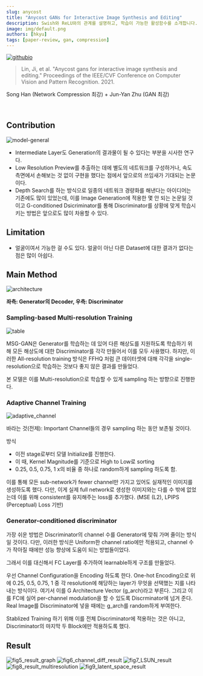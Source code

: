 ```yaml
---
slug: anycost
title: "Anycost GANs for Interactive Image Synthesis and Editing"
description: Swish와 ReLU와의 관계를 설명하고, 학습이 가능한 활성함수를 소개합니다.
image: img/default.png
authors: [hkyu]
tags: [paper-review, gan, compression]
---
```




[![githubio](https://img.shields.io/static/v1?message=Official%20Repo&logo=Github&labelColor=grey&color=blue&logoColor=white&label=%20&style=flat-square)](https://github.com/mit-han-lab/anycost-gan)

> Lin, Ji, et al. "Anycost gans for interactive image synthesis and editing."
> Proceedings of the IEEE/CVF Conference on Computer Vision and Pattern Recognition. 2021.

Song Han (Network Compression 최강) + Jun-Yan Zhu (GAN 최강)

<br/>


## Contribution

<img className={styles.figCenter} src={figGeneral} alt="model-general" />

- Intermediate Layer도 Generation의 결과물이 될 수 있다는 부분을 시사한 연구다.
- Low Resolution Preview를 추출하는 데에 별도의 네트워크를 구성하거나, 속도 측면에서 손해보는 것 없이 구현을 했다는 점에서 앞으로의 쓰임새가 기대되는 논문이다.
- Depth Search를 하는 방식으로 일종의 네트워크 경량화를 해낸다는 아이디어는 기존에도 많이 있었는데, 이를 Image Generation에 적용한 몇 안 되는 논문일 것이고 G-conditioned Dsicriminator를 통해 Discriminator를 상황에 맞게 학습시키는 방법은 앞으로도 많이 차용할 수 있다.

## Limitation

- 얼굴이여서 가능한 걸 수도 있다. 얼굴이 아닌 다른 Dataset에 대한 결과가 없다는 점은 많이 아쉽다.

## Main Method

<img className={styles.figCenter} src={figArchi} alt="architecture" />

**좌측: Generator의 Decoder, 우측: Discriminator**

### Sampling-based Multi-resolution Training

<img className={styles.figCenter} src={figTable} alt="table" />

MSG-GAN은 Generator를 학습하는 데 있어 다른 해상도를 지원하도록 학습하기 위해 모든 해상도에 대한 Discriminator를 각각 만들어서 이를 모두 사용했다. 하지만, 이러한 All-resolution training 방식은 FFHQ 처럼 큰 데이터셋에 대해 각각을 single-resolution으로 학습하는 것보다 좋지 않은 결과를 만들었다.

본 모델은 이를 Multi-resolution으로 학습할 수 있게 sampling 하는 방향으로 진행한다.

### Adaptive Channel Training

<img className={styles.figCenter} src={figAdaptiveCh} alt="adaptive_channel" />

바라는 것(전제): Important Channel들의 경우 sampling 하는 동안 보존될 것이다.

방식

- 이전 stage로부터 모델 Initialize를 진행한다.
- 이 때, Kernel Magnitude를 기준으로 High to Low로 sorting
- 0.25, 0.5, 0.75, 1 x의 비율 중 하나로 random하게 sampling 하도록 함.

이를 통해 모든 sub-network가 fewer channel만 가지고 있어도 실재적인 이미지를 생성하도록 했다. 다만, 이게 실제 full network로 생성한 이미지와는 다를 수 밖에 없었는데 이를 위해 consistent를 유지해주는 loss를 추가했다. (MSE (L2), LPIPS (Perceptual) Loss 기반)

### Generator-conditioned discriminator

가장 쉬운 방법은 Discriminator의 channel 수를 Generator에 맞춰 가며 줄이는 방식일 것이다. 다만, 이러한 방식은 Uniform한 channel ratio에만 적용되고, channel 수가 작아질 때에만 성능 향상에 도움이 되는 방법들이었다.

그래서 이를 대신해서 FC Layer를 추가하여 learnable하게 구조를 만들었다.

우선 Channel Configuration을 Encoding 하도록 한다. One-hot Encoding으로 위에 0.25, 0.5, 0.75, 1 중 각 resolution에 해당하는 layer가 무엇을 선택했는 지를 나타내는 방식이다. 여기서 이를 G Architecture Vector (g_arch)라고 부른다. 그리고 이를 FC에 실어 per-channel modulation을 할 수 있도록 Discrminator에 넘겨 준다. Real Image를 Discriminator에 넣을 때에는 g_arch를 random하게 부여한다.

Stablized Training 하기 위해 이를 전체 Discriminator에 적용하는 것은 아니고, Discriminator의 마지막 두 Block에만 적용하도록 했다.

## Result

<img className={styles.figCenter} src={figResultGraph} alt="fig5_result_graph" />
<img className={styles.figCenter} src={figChannelDiff} alt="fig6_channel_diff_result" />
<img className={styles.figCenter} src={figLsunResult} alt="fig7_LSUN_result" />
<img className={styles.figCenter} src={figMultiRes} alt="fig8_result_multiresolution" />
<img className={styles.figCenter} src={figLatentSpace} alt="fig9_latent_space_result" />